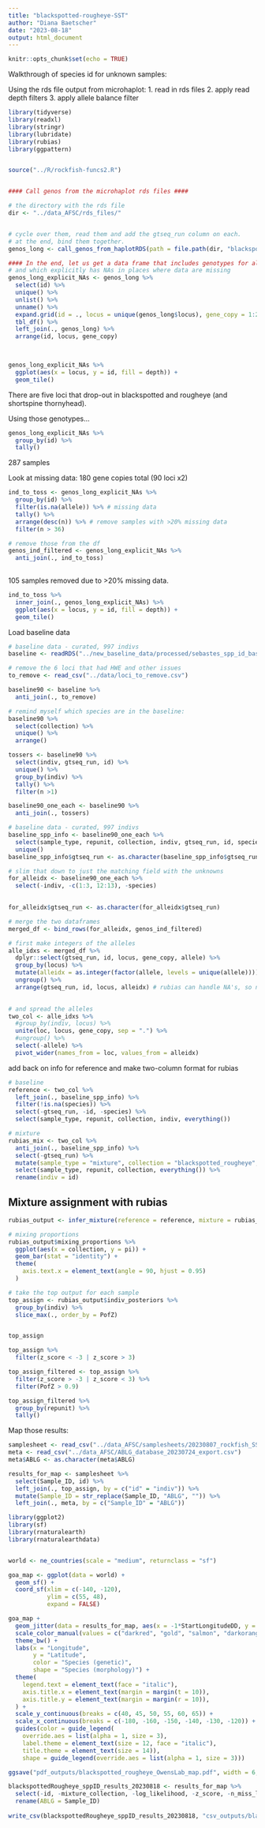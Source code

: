 ```yaml
---
title: "blackspotted-rougheye-SST"
author: "Diana Baetscher"
date: "2023-08-18"
output: html_document
---
```


```r
knitr::opts_chunk$set(echo = TRUE)
```


Walkthrough of species id for unknown samples:

Using the rds file output from microhaplot:
1. read in rds files
2. apply read depth filters
3. apply allele balance filter


```r
library(tidyverse)
library(readxl)
library(stringr)
library(lubridate)
library(rubias)
library(ggpattern)


source("../R/rockfish-funcs2.R")


#### Call genos from the microhaplot rds files ####

# the directory with the rds file
dir <- "../data_AFSC/rds_files/"


# cycle over them, read them and add the gtseq_run column on each.
# at the end, bind them together.
genos_long <- call_genos_from_haplotRDS(path = file.path(dir, "blackspot_rougheye_SST.rds"))

#### In the end, let us get a data frame that includes genotypes for all the individuals  ####
# and which explicitly has NAs in places where data are missing
genos_long_explicit_NAs <- genos_long %>%
  select(id) %>%
  unique() %>%
  unlist() %>%
  unname() %>%
  expand.grid(id = ., locus = unique(genos_long$locus), gene_copy = 1:2, stringsAsFactors = FALSE) %>%
  tbl_df() %>% 
  left_join(., genos_long) %>%
  arrange(id, locus, gene_copy)

  
```

```r
genos_long_explicit_NAs %>%
  ggplot(aes(x = locus, y = id, fill = depth)) +
  geom_tile()


```
There are five loci that drop-out in blackspotted and rougheye (and shortspine thornyhead).




Using those genotypes...
```r
genos_long_explicit_NAs %>%
  group_by(id) %>%
  tally()

```

287 samples


Look at missing data:
180 gene copies total (90 loci x2)
```r
ind_to_toss <- genos_long_explicit_NAs %>%
  group_by(id) %>%
  filter(is.na(allele)) %>% # missing data
  tally() %>%
  arrange(desc(n)) %>% # remove samples with >20% missing data
  filter(n > 36) 

# remove those from the df
genos_ind_filtered <- genos_long_explicit_NAs %>%
  anti_join(., ind_to_toss)
  
```
105 samples removed due to >20% missing data.



```r
ind_to_toss %>%
  inner_join(., genos_long_explicit_NAs) %>%
  ggplot(aes(x = locus, y = id, fill = depth)) +
  geom_tile()


```



Load baseline data
```r
# baseline data - curated, 997 indivs
baseline <- readRDS("../new_baseline_data/processed/sebastes_spp_id_baseline_haplotypes.rds")

# remove the 6 loci that had HWE and other issues
to_remove <- read_csv("../data/loci_to_remove.csv")

baseline90 <- baseline %>%
  anti_join(., to_remove)

# remind myself which species are in the baseline:
baseline90 %>%
  select(collection) %>%
  unique() %>%
  arrange()

tossers <- baseline90 %>%
  select(indiv, gtseq_run, id) %>%
  unique() %>%
  group_by(indiv) %>%
  tally() %>%
  filter(n >1)

baseline90_one_each <- baseline90 %>%
  anti_join(., tossers)

# baseline data - curated, 997 indivs
baseline_spp_info <- baseline90_one_each %>%
  select(sample_type, repunit, collection, indiv, gtseq_run, id, species) %>%
  unique()
baseline_spp_info$gtseq_run <- as.character(baseline_spp_info$gtseq_run)

```


```r
# slim that down to just the matching field with the unknowns
for_alleidx <- baseline90_one_each %>%
  select(-indiv, -c(1:3, 12:13), -species)
  

for_alleidx$gtseq_run <- as.character(for_alleidx$gtseq_run)
```



```r
# merge the two dataframes
merged_df <- bind_rows(for_alleidx, genos_ind_filtered)

# first make integers of the alleles
alle_idxs <- merged_df %>% 
  dplyr::select(gtseq_run, id, locus, gene_copy, allele) %>%
  group_by(locus) %>%
  mutate(alleidx = as.integer(factor(allele, levels = unique(allele)))) %>%
  ungroup() %>%
  arrange(gtseq_run, id, locus, alleidx) # rubias can handle NA's, so no need to change them to 0's

  
# and spread the alleles
two_col <- alle_idxs %>%
  #group_by(indiv, locus) %>%
  unite(loc, locus, gene_copy, sep = ".") %>%
  #ungroup() %>%
  select(-allele) %>%
  pivot_wider(names_from = loc, values_from = alleidx) 


```



add back on info for reference and make two-column format for rubias
```r
# baseline
reference <- two_col %>%
  left_join(., baseline_spp_info) %>%
  filter(!is.na(species)) %>%
  select(-gtseq_run, -id, -species) %>%
  select(sample_type, repunit, collection, indiv, everything())

```

```r
# mixture
rubias_mix <- two_col %>%
  anti_join(., baseline_spp_info) %>%
  select(-gtseq_run) %>%
  mutate(sample_type = "mixture", collection = "blackspotted_rougheye", repunit = NA) %>%
  select(sample_type, repunit, collection, everything()) %>%
  rename(indiv = id)
```

## Mixture assignment with rubias


```r
rubias_output <- infer_mixture(reference = reference, mixture = rubias_mix, gen_start_col = 5)

# mixing proportions
rubias_output$mixing_proportions %>%
  ggplot(aes(x = collection, y = pi)) +
  geom_bar(stat = "identity") +
  theme(
    axis.text.x = element_text(angle = 90, hjust = 0.95)
  )

```


```r
# take the top output for each sample
top_assign <- rubias_output$indiv_posteriors %>%
  group_by(indiv) %>%
  slice_max(., order_by = PofZ)


top_assign 
```

```r
top_assign %>%
  filter(z_score < -3 | z_score > 3)

```

```r
top_assign_filtered <- top_assign %>%
  filter(z_score > -3 | z_score < 3) %>%
  filter(PofZ > 0.9) 

top_assign_filtered %>%
  group_by(repunit) %>%
  tally()


```

Map those results:

```r
samplesheet <- read_csv("../data_AFSC/samplesheets/20230807_rockfish_SST.csv", skip = 18)
meta <- read_csv("../data_AFSC/ABLG_database_20230724_export.csv")
meta$ABLG <- as.character(meta$ABLG)

results_for_map <- samplesheet %>%
  select(Sample_ID, id) %>%
  left_join(., top_assign, by = c("id" = "indiv")) %>%
  mutate(Sample_ID = str_replace(Sample_ID, "ABLG", "")) %>%
  left_join(., meta, by = c("Sample_ID" = "ABLG"))

```


```r
library(ggplot2)
library(sf)  
library(rnaturalearth)
library(rnaturalearthdata)


world <- ne_countries(scale = "medium", returnclass = "sf")

goa_map <- ggplot(data = world) +
  geom_sf() +
  coord_sf(xlim = c(-140, -120), 
           ylim = c(55, 48), 
           expand = FALSE) 

goa_map +
  geom_jitter(data = results_for_map, aes(x = -1*StartLongitudeDD, y = StartLatitudeDD, color = repunit), size = 1, alpha = 0.5, width = 0.3, height = 0.3) +
  scale_color_manual(values = c("darkred", "gold", "salmon", "darkorange", "dodgerblue", "lightblue", "midnightblue")) +
  theme_bw() +
  labs(x = "Longitude",
       y = "Latitude",
       color = "Species (genetic)",
       shape = "Species (morphology)") +
  theme(
    legend.text = element_text(face = "italic"),
    axis.title.x = element_text(margin = margin(t = 10)),
    axis.title.y = element_text(margin = margin(r = 10)),
  ) +
  scale_y_continuous(breaks = c(40, 45, 50, 55, 60, 65)) +
  scale_x_continuous(breaks = c(-180, -160, -150, -140, -130, -120)) +
  guides(color = guide_legend(
    override.aes = list(alpha = 1, size = 3), 
    label.theme = element_text(size = 12, face = "italic"),
    title.theme = element_text(size = 14)),
    shape = guide_legend(override.aes = list(alpha = 1, size = 3)))

ggsave("pdf_outputs/blackspotted_rougheye_OwensLab_map.pdf", width = 6, height = 5)

```


```r
blackspottedRougheye_sppID_results_20230818 <- results_for_map %>%
  select(-id, -mixture_collection, -log_likelihood, -z_score, -n_miss_loci, -n_non_miss_loci, -missing_loci, -PofZ) %>%
  rename(ABLG = Sample_ID)
  
write_csv(blackspottedRougheye_sppID_results_20230818, "csv_outputs/blackspottedRougheye_sppID_results_20230818.csv")
```


